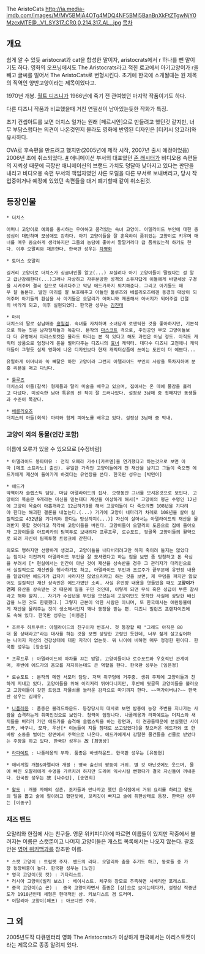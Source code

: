 The AristoCats
http://ia.media-imdb.com/images/M/MV5BMjA4OTg4MDQ4NF5BMl5BanBnXkFtZTgwNjY0MzcxMTE@._V1_SY317_CR0,0,214,317_AL_.jpg
[[목차]]
== 개요 ==
쉽게 알 수 있듯 aristocrat과 cat을 합성한 말이자, aristocrats에서 r 하나를 뺀 말이기도 하다. 영화의 오프닝에서도 The Aristocrats라고 적힌 로고에서 아기고양이가 r을 빼고 글씨를 밀어서 The AristoCats로 변형시킨다.
초기에 한국에 소개될때는 원 제목의 직역인 양반고양이라는 제목이었다고.

1970년 개봉. [[월트 디즈니]]가 1966년에 죽기 전 관여했던 마지막 작품이기도 하다.

다른 디즈니 작품과 비교했을때 거친 연필선이 남아있는듯한 작화가 특징.

초기 컨셉아트를 보면 더치스 일가는 원래 [페르시안]으로 만들려고 했던것 같지만, 너무 부담스럽다는 의견이 나온것인지 몰라도 영화에 반영된 디자인은 [터키시 앙고라]와 유사하다.

OVA로 후속편을 만드려고 했지만(2005년에 제작 시작, 2007년 출시 예정이었음) 2006년 초에 취소되었다. [http://animationarchive.net/Deleted%20Movies/The%20Aristocats%20II/ #]
애니메이션 부서의 대표였던 [[존 래시터]]가 비디오용 속편들의 지뢰성 때문에 극장판 애니메이션의 브랜드 가치도 덩달아 낮아지고 있다는 판단을 내리고 비디오용 속편 부서의 책임자였던 샤론 모릴을 다른 부서로 보내버리고, 당시 작업중이거나 예정에 있었던 속편들을 대거 폐기할때 같이 취소된것.

== 등장인물 ==
 * 더치스

 어머니 고양이로 예의를 중시하는 우아하고 품격있는 숙녀 고양이. 아델라이드 부인에 대한 충성심이 대단하며 모성애도 강하다. 아기 고양이들을 잘 훈육하여 품위있는 고양이로 키우며 매너를 매우 중요하게 생각하지만 그들의 농담에 좋아서 깔깔거리다 급 품위있는척 하기도 한다. 이후 오말리와 재혼한다. 한국판 성우는 [[차명화]]

 * 토머스 오말리

 길거리 고양이로 더치스가 싱글녀인줄 알고(...) 꼬실려다 아기 고양이들이 딸렸다는 걸 알고 급난감해한다(...)그러나 자상하고 자유분방한 성격의 소유자답게 이들에게 바깥세상 구경을 시켜주며 결국 집으로 데려다주고 악당 에드가까지 퇴치해준다. 그리고 아기들도 매우 잘 돌본다. 딸인 마리를 잘 보호해주고 아들인 툴루즈와 베를리오즈에겐 동경의 대상이 되어주며 아기들의 환심을 사 아기들은 오말리가 어머니와 재혼해서 아버지가 되어주길 간절히 바라게 되고, 이후 실현되었다. 한국판 성우는 [[김진태]]

 * 마리
 더치스의 딸로 삼남매중 [[홍일점]]. 숙녀를 자처하며 소녀답게 로맨틱한 것을 좋아하지만, 기본적으로 하는 짓은 남자형제들과 똑같다. 본작의 [[마스코트]] 격으로, 주인공인 부모 고양이들보다 더 유명해서 아리스토캣은 몰라도 마리는 본 적 있다고 해도 과언은 아닐 정도. 아직도 캐릭터 상품으로 엄청나게 돈을 벌어다주는 디즈니의 [[효녀]] 캐릭터. 대다수 디즈니 고전애니 캐릭터들이 그렇듯 실제 영화에 나온 디자인보다 현재 캐릭터상품에 쓰이는 도안이 더 예쁘다...

 유일하게 어머니와 쏙 빼닮은 하얀 고양이라 그런지 아델라이드 부인의 사랑을 독차지하며 분홍 리본을 매고 다닌다.

 * [[툴루즈]]
 더치스의 아들(갈색) 형제들과 달리 미술을 배우고 있으며, 집에서는 온 데에 물감을 흘리고 다녔다. 미성숙한 남아 특유의 센 척이 잘 드러나있다. 설정상 3남매 중 첫째지만 동생들과 수준이 똑같다.

 * [[베를리오즈]]
 더치스의 아들(회색) 마리와 함께 피아노를 배우고 있다. 설정상 3남매 중 막내.
=== 고양이 외의 동물(인간 포함) ===
이름에 오류가 있을 수 있으므로 [수정바람]

 * 아델라이드 봉파미유 : 전직 오페라 가수([카르멘]을 연기했다고 하는것으로 보면 아마 [메조 소프라노] 출신). 유일한 가족인 고양이들에게 전 재산을 남기고 그들이 죽으면 에드가에게 재산이 돌아가게 하겠다는 유언장을 쓴다. 한국판 성우는 [박민아]

 * 에드가
 악역이자 슬랩스틱 담당. 마담 아델라이드의 집사. 오랫동안 그녀를 모셔온것으로 보인다. 고양이의 목숨은 9개라는 미신을 믿는데다 계산을 이상하게 해서[* 고양이의 평균 수명인 12년에 고양이 목숨이 아홉개라고 12곱하기9를 해서 고양이들이 다 죽으려면 108년을 기다려야 한다는 해괴한 결론을 내놓는다.(...) 거기에 고양이 네마리가 차례로 108년을 살아 실질적으로 432년을 기다려야 한다는 망상까지(...)] 자신이 살아서는 아델라이드의 재산을 물려받지 못할 것이라고 착각해 고양이들을 버린다. 고양이들이 오말리의 도움으로 집에 돌아오자 고양이들을 아프리카의 팀북투로 보내려다 프루프루, 로슈포트, 뒷골목 고양이들의 활약으로 되려 자신이 팀북투행 트렁크에 갇힌다.

 외모도 맹하지만 선량하게 생겼고, 고양이들을 내다버리려고만 하지 죽이려 들지는 않았다는 점이나 이전까지 아델라이드 부인을 잘 모셔왔다고 하는 점을 보면 좀 멍청하고 돈 욕심을 부려서 [* 현실에서는 인간이 아닌 것이 재산을 상속받을 경우 그 관리자가 대리인으로서 실질적으로 재산권을 행사하기도 하고, 아델라이드 부인과 조르주가 끝부분에 유언장 내용을 알았다면 에드가가 갑자기 사라지진 않았으리라고 하는 것을 보면, 제 무덤을 파지만 않았어도 실질적인 재산 상속인은 에드가였단 소리. 사실 유언장 내용을 엿들었을 때도 '''고양이가 먼저''' 유산을 상속받는 것 때문에 일을 꾸민 것인데, 이렇게 되면 무식 혹은 성급이 부른 참사라고 해야 할지... 자기가 수십년을 부인을 모셨는데 고양이만도 못하단 사실에 상당한 배신감을 느낀 것도 한몫했다.] 그렇지 근본이 악한 사람은 아니며, 또 한국에서는 애완동물에게 재산을 물려주는 것이 생소해서인지 꽤나 동정을 받는 편. 디즈니 빌런즈 프랜차이즈에도 속해 있다. 한국판 성우는 [이봉준]

 * 조르주 하트쿠르: 아델라이드의 친구이자 변호사. 첫 등장할 때 "그래도 아직은 80대 몸 상태라고"라는 대사를 하는 것을 보면 상당한 고령인 듯한데, 너무 젊게 살고싶어하는 나머지 자신의 건강상태에 대한 자각이 없는듯. 뭐 나이에 비하면 매우 정정한 편이다. 한국판 성우는 [장승길]

 * 프루프루 : 아델라이드의 마차를 끄는 암말. 고양이들이나 로슈포트와 우호적인 관계이며, 후반에 에드가의 음모를 저지하는데도 큰 역할을 한다. 한국판 성우는 [임은정]

 * 로슈포트 : 본작의 메인 서포터 담당. 저택 쥐구멍에 거주중. 생쥐 주제에 고양이들과 친하게 지내고 있다. 고양이들을 위해 이리저리 뛰어다니지만, 후반에 뒷골목 고양이들을 불러오고 고양이들이 갖힌 트렁크 자물쇠를 놀라운 감각으로 따기까지 한다. ~~맥가이버냐?~~ 한국판 성우는 김재우.

 * [[나폴레옹]] : 품종은 블러드하운드. 등장당시의 대사로 보면 밤중에 농장 주변을 지나가는 사람을 습격하는게 취미인것으로 보인다. 청력이 엄청나다. 나폴레옹과 라파예트는 더치스와 새끼들을 버리러 가던 에드가를 습격해 슬랩스틱을 하는 장면과, 이 견공들때문에 분실했던 사이드카, 바구니, 모자, 우산[* 이놈들이 지들 침대로 쓰고있었다]을 찾으러온 에드가와 또 한바탕 소동을 벌이는 장면에서 주역으로 나온다. 에드가에게서 강탈한 물건들을 선물로 받았다는 주장을 하고 있다. 한국판 성우는 故 [최병상]

 * [[라파예트]] : 나폴레옹의 부하. 품종은 바셋하운드. 한국판 성우는 [유동현]

 * 애비게일 개블&아멜리아 개블 : 영국 출신의 쌍둥이 거위. 별 것 아닌것에도 웃으며, 물에 빠진 오말리에게 수영을 가르치려 하지만 도리어 익사시킬 뻔했다가 결국 자신들이 꺼내준다. 한국판 성우는 故 [나수란], [송연희]

 * [[왈도]] : 개블 자매의 삼촌. 조카들과 만나자고 했던 음식점에서 거위 요리를 하려고 왈도의 털을 뽑고 술에 절이려고 했던탓에, 꼬리깃이 빠지고 술에 취한상태로 등장. 한국판 성우는 [이종구]

=== 재즈 밴드 ===
오말리와 한집에 사는 친구들. 영문 위키피디아에 따르면 이름들이 있지만 작중에서 불려지는 이름은 스캣뿐이고 나머지 고양이들은 캐스트 목록에서는 나오지 않는다. 괄호 안은 [[영어 위키백과]]를 참조한 이름.
 * 스캣 고양이 : 트럼펫 주자. 밴드의 리더. 오말리와 춤을 추기도 하고, 동료들 중 가장 등장비중이 높다. 한국판 성우는 [노민]
 * 영국 고양이(힛 캣) : 기타리스트.
 * 러시아 고양이(빌리 보스) : 베이시스트. 체구와 장모로 추측하면 시베리안 포레스트.
 * 중국 고양이(슌 곤) :  중국 고양이라면서 품종은 [샴]으로 보이는데다가, 설정상 작중년도가 1910년인데 체형은 현대적인 샴. 키보디스트 겸 드러머.
 * 이탈리아 고양이(페포) : 아코디언 주자.

== 그 외 ==
2005년도작 다큐멘터리 영화 The Aristocrats가 이상하게 한국에서는 아리스토캣이라는 제목으로 종종 알려져 있다.

